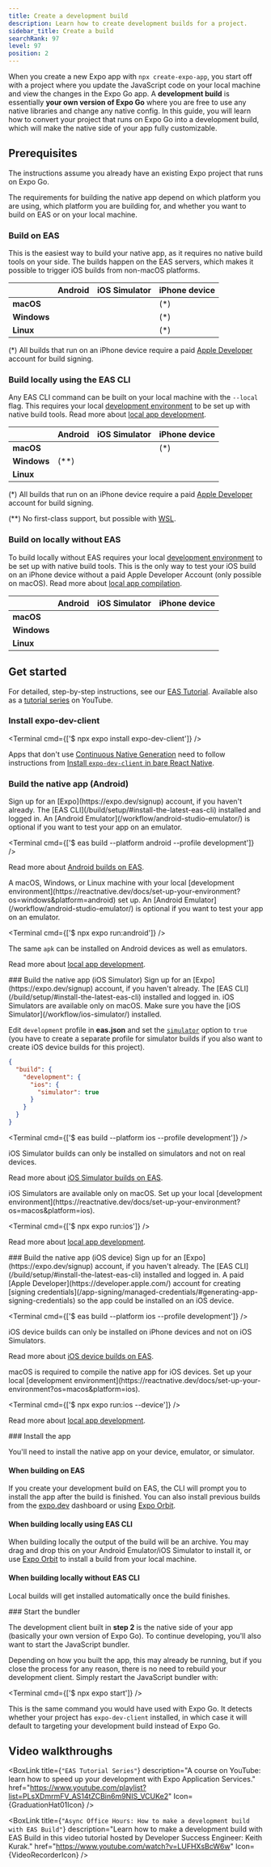```yaml
---
title: Create a development build
description: Learn how to create development builds for a project.
sidebar_title: Create a build
searchRank: 97
level: 97
position: 2
---
```




When you create a new Expo app with `npx create-expo-app`, you start off with a project where you update the JavaScript code on your local machine and view the changes in the Expo Go app. A **development build** is essentially **your own version of Expo Go** where you are free to use any native libraries and change any native config. In this guide, you will learn how to convert your project that runs on Expo Go into a development build, which will make the native side of your app fully customizable.

<VideoBoxLink videoId="uQCE9zl3dXU" title="How to create a development build" />

## Prerequisites

The instructions assume you already have an existing Expo project that runs on Expo Go.

The requirements for building the native app depend on which platform you are using, which platform you are building for, and whether you want to build on EAS or on your local machine.

### Build on EAS

This is the easiest way to build your native app, as it requires no native build tools on your side. The builds happen on the EAS servers, which makes it possible to trigger iOS builds from non-macOS platforms.

|             | Android    | iOS Simulator | iPhone device   |
| ----------- | ---------- | ------------- | --------------- |
| **macOS**   | <YesIcon/> | <YesIcon/>    | <YesIcon/> (\*) |
| **Windows** | <YesIcon/> | <YesIcon/>    | <YesIcon/> (\*) |
| **Linux**   | <YesIcon/> | <YesIcon/>    | <YesIcon/> (\*) |

(\*) All builds that run on an iPhone device require a paid [Apple Developer](developer.apple.com) account for build signing.

### Build locally using the EAS CLI

Any EAS CLI command can be built on your local machine with the `--local` flag. This requires your local [development environment](https://reactnative.dev/docs/set-up-your-environment?os=macos&platform=ios) to be set up with native build tools. Read more about [local app development](/build-reference/local-builds/).

|             | Android           | iOS Simulator | iPhone device   |
| ----------- | ----------------- | ------------- | --------------- |
| **macOS**   | <YesIcon/>        | <YesIcon/>    | <YesIcon/> (\*) |
| **Windows** | <YesIcon/> (\*\*) | <NoIcon />    | <NoIcon />      |
| **Linux**   | <YesIcon/>        | <NoIcon />    | <NoIcon />      |

(\*) All builds that run on an iPhone device require a paid [Apple Developer](developer.apple.com) account for build signing.

(\*\*) No first-class support, but possible with [WSL](http://expo.fyi/wsl.md).

### Build on locally without EAS

To build locally without EAS requires your local [development environment](https://reactnative.dev/docs/set-up-your-environment?os=macos&platform=ios) to be set up with native build tools. This is the only way to test your iOS build on an iPhone device without a paid Apple Developer Account (only possible on macOS). Read more about [local app compilation](/guides/local-app-development/#local-app-compilation).

|             | Android    | iOS Simulator | iPhone device |
| ----------- | ---------- | ------------- | ------------- |
| **macOS**   | <YesIcon/> | <YesIcon/>    | <YesIcon/>    |
| **Windows** | <YesIcon/> | <NoIcon />    | <NoIcon />    |
| **Linux**   | <YesIcon/> | <NoIcon />    | <NoIcon />    |

## Get started

For detailed, step-by-step instructions, see our [EAS Tutorial](/tutorial/eas/introduction). Available also as a [tutorial series](https://www.youtube.com/playlist?list=PLsXDmrmFV_AS14tZCBin6m9NIS_VCUKe2) on YouTube.

<Step label="1">

### Install expo-dev-client

<Terminal cmd={['$ npx expo install expo-dev-client']} />

<Collapsible summary="Are you using this library in a bare React Native app?">

Apps that don't use [Continuous Native Generation](/workflow/continuous-native-generation/) need to follow instructions from [Install `expo-dev-client` in bare React Native](/bare/install-dev-builds-in-bare/).

</Collapsible>

</Step>

<Step label="2">

### Build the native app (Android)

<Tabs>

<Tab label="Build on EAS">

<Prerequisites numberOfRequirements={3}>
  <Requirement number={1} title="Expo account">
    Sign up for an [Expo](https://expo.dev/signup) account, if you haven't already.
  </Requirement>
  <Requirement number={2} title="EAS CLI">
    The [EAS CLI](/build/setup/#install-the-latest-eas-cli) installed and logged in.
    <Terminal cmd={['$ npm install -g eas-cli && eas login']} />
  </Requirement>
  <Requirement number={3} title="An Android Emulator (optional)">
    An [Android Emulator](/workflow/android-studio-emulator/) is optional if you want to test your
    app on an emulator.
  </Requirement>
</Prerequisites>

<Terminal cmd={['$ eas build --platform android --profile development']} />

Read more about [Android builds on EAS](/tutorial/eas/android-development-build).

</Tab>

<Tab label="On your local machine">

<Prerequisites numberOfRequirements={2}>
  <Requirement number={1} title="Development environment set up">
    A macOS, Windows, or Linux machine with your local [development
    environment](https://reactnative.dev/docs/set-up-your-environment?os=windows&platform=android)
    set up.
  </Requirement>
  <Requirement number={2} title="An Android Emulator (optional)">
    An [Android Emulator](/workflow/android-studio-emulator/) is optional if you want to test your
    app on an emulator.
  </Requirement>
</Prerequisites>

<Terminal cmd={['$ npx expo run:android']} />

The same `apk` can be installed on Android devices as well as emulators.

Read more about [local app development](/guides/local-app-development/#local-builds-with-expo-dev-client).

</Tab>
</Tabs>

</Step>

<Step label="2">
### Build the native app (iOS Simulator)

<Tabs>

<Tab label="Build on EAS">

<Prerequisites numberOfRequirements={3}>
  <Requirement number={1} title="Expo account">
    Sign up for an [Expo](https://expo.dev/signup) account, if you haven't already.
  </Requirement>
  <Requirement number={2} title="EAS CLI">
    The [EAS CLI](/build/setup/#install-the-latest-eas-cli) installed and logged in.
    <Terminal cmd={['$ npm install -g eas-cli && eas login']} />
  </Requirement>
  <Requirement number={3} title="macOS with iOS Simulator installed">
    iOS Simulators are available only on macOS. Make sure you have the [iOS
    Simulator](/workflow/ios-simulator/) installed.
  </Requirement>
</Prerequisites>

Edit `development` profile in **eas.json** and set the [`simulator`](/eas/json/#simulator) option to `true` (you have to create a separate profile for simulator builds if you also want to create iOS device builds for this project).

```json eas.json
{
  "build": {
    "development": {
      "ios": {
        "simulator": true
      }
    }
  }
}
```

<Terminal cmd={['$ eas build --platform ios --profile development']} />

iOS Simulator builds can only be installed on simulators and not on real devices.

Read more about [iOS Simulator builds on EAS](/tutorial/eas/ios-development-build-for-simulators/).

</Tab>

<Tab label="On your local machine">

<Prerequisites numberOfRequirements={2}>
  <Requirement number={1} title="macOS">
    iOS Simulators are available only on macOS.
  </Requirement>
  <Requirement number={2} title="Development environment set up">
    Set up your local [development
    environment](https://reactnative.dev/docs/set-up-your-environment?os=macos&platform=ios).
  </Requirement>
</Prerequisites>

<Terminal cmd={['$ npx expo run:ios']} />

Read more about [local app development](/guides/local-app-development/#local-builds-with-expo-dev-client).

</Tab>
</Tabs>

</Step>

<Step label="2">
### Build the native app (iOS device)

<Tabs>

<Tab label="Build on EAS">

<Prerequisites numberOfRequirements={3}>
  <Requirement number={1} title="Expo account">
    Sign up for an [Expo](https://expo.dev/signup) account, if you haven't already.
  </Requirement>
  <Requirement number={2} title="EAS CLI">
    The [EAS CLI](/build/setup/#install-the-latest-eas-cli) installed and logged in.
    <Terminal cmd={['$ npm install -g eas-cli && eas login']} />
  </Requirement>
  <Requirement number={3} title="Apple Developer account">
    A paid [Apple Developer](https://developer.apple.com/) account for creating [signing
    credentials](/app-signing/managed-credentials/#generating-app-signing-credentials) so the app
    could be installed on an iOS device.
  </Requirement>
</Prerequisites>

<Terminal cmd={['$ eas build --platform ios --profile development']} />

iOS device builds can only be installed on iPhone devices and not on iOS Simulators.

Read more about [iOS device builds on EAS](/tutorial/eas/ios-development-build-for-devices/).

</Tab>

<Tab label="On your local machine">

<Prerequisites numberOfRequirements={2}>
  <Requirement number={1} title="macOS">
    macOS is required to compile the native app for iOS devices.
  </Requirement>
  <Requirement number={2} title="Development environment set up">
    Set up your local [development
    environment](https://reactnative.dev/docs/set-up-your-environment?os=macos&platform=ios).
  </Requirement>
</Prerequisites>

<Terminal cmd={['$ npx expo run:ios --device']} />

Read more about [local app development](/guides/local-app-development/#local-builds-with-expo-dev-client).

</Tab>
</Tabs>

</Step>

<Step label="3">
### Install the app

You'll need to install the native app on your device, emulator, or simulator.

#### When building on EAS

If you create your development build on EAS, the CLI will prompt you to install the app after the build is finished. You can also install previous builds from the [expo.dev](https://expo.dev/) dashboard or using [Expo Orbit](https://expo.dev/orbit).

#### When building locally using EAS CLI

When building locally the output of the build will be an archive. You may drag and drop this on your Android Emulator/iOS Simulator to install it, or use [Expo Orbit](https://expo.dev/orbit) to install a build from your local machine.

#### When building locally without EAS CLI

Local builds will get installed automatically once the build finishes.

</Step>

<Step label="4">
### Start the bundler

The development client built in **step 2** is the native side of your app (basically your own version of Expo Go). To continue developing, you'll also want to start the JavaScript bundler.

Depending on how you built the app, this may already be running, but if you close the process for any reason, there is no need to rebuild your development client. Simply restart the JavaScript bundler with:

<Terminal cmd={['$ npx expo start']} />

This is the same command you would have used with Expo Go. It detects whether your project has `expo-dev-client` installed, in which case it will default to targeting your development build instead of Expo Go.

</Step>

## Video walkthroughs

<BoxLink
  title={`"EAS Tutorial Series"`}
  description="A course on YouTube: learn how to speed up your development with Expo Application Services."
  href="https://www.youtube.com/playlist?list=PLsXDmrmFV_AS14tZCBin6m9NIS_VCUKe2"
  Icon={GraduationHat01Icon}
/>

<BoxLink
  title={`"Async Office Hours: How to make a development build with EAS Build"`}
  description="Learn how to make a development build with EAS Build in this video tutorial hosted by Developer Success Engineer: Keith Kurak."
  href="https://www.youtube.com/watch?v=LUFHXsBcW6w"
  Icon={VideoRecorderIcon}
/>
